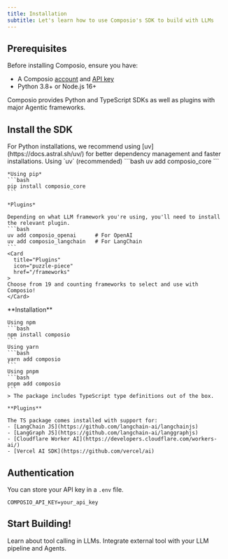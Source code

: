 ```yaml
---
title: Installation
subtitle: Let's learn how to use Composio's SDK to build with LLMs
---
```


## Prerequisites

Before installing Composio, ensure you have:

- A Composio [account](https://app.composio.dev) and
  [API key](https://app.composio.dev/settings)
- Python 3.8+ or Node.js 16+

Composio provides Python and TypeScript SDKs as well as plugins with major
Agentic frameworks.

## Install the SDK

<Tabs>
  <Tab title="Python">

  <Tip>
  For Python installations, we recommend using [uv](https://docs.astral.sh/uv/) for better dependency management and faster installations.
  </Tip>
    Using `uv` (recommended)
    ```bash
    uv add composio_core
    ```

    *Using pip*
    ```bash
    pip install composio_core
    ```

    *Plugins*

    Depending on what LLM framework you're using, you'll need to install the relevant plugin.
    ```bash
    uv add composio_openai      # For OpenAI
    uv add composio_langchain   # For LangChain
    ```
    <Card
      title="Plugins"
      icon="puzzle-piece"
      href="/frameworks"
    >
    Choose from 19 and counting frameworks to select and use with Composio!
    </Card>

  </Tab>
  <Tab title="JavaScript">
    **Installation**

    Using npm
    ```bash
    npm install composio
    ```
    Using yarn
    ```bash
    yarn add composio
    ```
    Using pnpm
    ```bash
    pnpm add composio
    ```
    > The package includes TypeScript type definitions out of the box.

    **Plugins**

    The TS package comes installed with support for:
    - [LangChain JS](https://github.com/langchain-ai/langchainjs)
    - [LangGraph JS](https://github.com/langchain-ai/langgraphjs)
    - [Cloudflare Worker AI](https://developers.cloudflare.com/workers-ai/)
    - [Vercel AI SDK](https://github.com/vercel/ai)

  </Tab>
</Tabs>

## Authentication

You can store your API key in a `.env` file. 
```env
COMPOSIO_API_KEY=your_api_key
```


## Start Building!

<CardGroup cols={2}>
  <Card title="Tool Calling 0-100" icon="code" href="/concepts/tool-calling/ll-ms-and-tool-calling">
    Learn about tool calling in LLMs.
  </Card>
  <Card title="Composio Quickstart" icon="graduation-cap" href="/getting-started/quickstart">
    Integrate external tool with your LLM pipeline and Agents.
  </Card>
</CardGroup>
